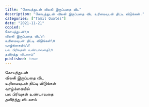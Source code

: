 ```yaml
---
title: "கோபத்துடன் விலகி இருப்பதை விட"
description: "கோபத்துடன் விலகி இருப்பதை விட உரிமையுடன் திட்டி விடுங்கள்."
categories: ["Tamil Quotes"]
date: "2021-11-21"
copied: "
கோபத்துடன்\n
விலகி இருப்பதை விட\n
உரிமையுடன் திட்டி விடுங்கள்\n
வாழ்க்கையில்\n
பல பிரிவுகள் உண்டாவதை\n
தவிர்த்து விடலாம்"
published: true
---
```


கோபத்துடன்  
விலகி இருப்பதை விட  
உரிமையுடன் திட்டி விடுங்கள்  
வாழ்க்கையில்  
பல பிரிவுகள் உண்டாவதை  
தவிர்த்து விடலாம்
